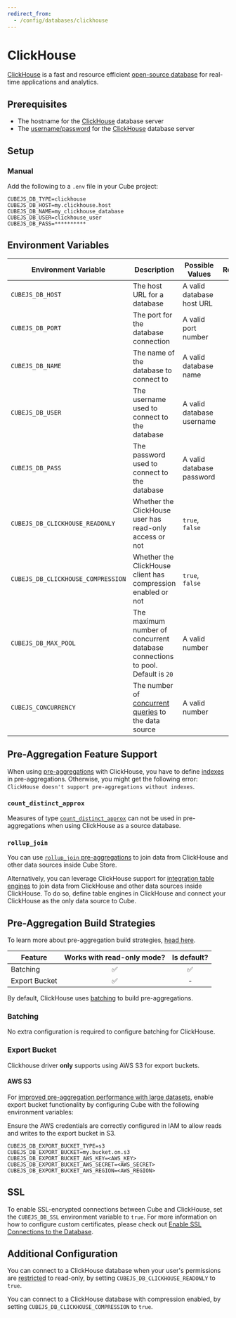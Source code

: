 ```yaml
---
redirect_from:
  - /config/databases/clickhouse
---
```


# ClickHouse

[ClickHouse](https://clickhouse.com) is a fast and resource efficient
[open-source database](https://github.com/ClickHouse/ClickHouse) for real-time
applications and analytics.

## Prerequisites

- The hostname for the [ClickHouse][clickhouse] database server
- The [username/password][clickhouse-docs-users] for the
  [ClickHouse][clickhouse] database server

## Setup

### Manual

Add the following to a `.env` file in your Cube project:

```dotenv
CUBEJS_DB_TYPE=clickhouse
CUBEJS_DB_HOST=my.clickhouse.host
CUBEJS_DB_NAME=my_clickhouse_database
CUBEJS_DB_USER=clickhouse_user
CUBEJS_DB_PASS=**********
```

## Environment Variables

| Environment Variable               | Description                                                                         | Possible Values           | Required |
| ---------------------------------- | ----------------------------------------------------------------------------------- | ------------------------- | :------: |
| `CUBEJS_DB_HOST`                   | The host URL for a database                                                         | A valid database host URL |    ✅    |
| `CUBEJS_DB_PORT`                   | The port for the database connection                                                | A valid port number       |    ❌    |
| `CUBEJS_DB_NAME`                   | The name of the database to connect to                                              | A valid database name     |    ✅    |
| `CUBEJS_DB_USER`                   | The username used to connect to the database                                        | A valid database username |    ✅    |
| `CUBEJS_DB_PASS`                   | The password used to connect to the database                                        | A valid database password |    ✅    |
| `CUBEJS_DB_CLICKHOUSE_READONLY`    | Whether the ClickHouse user has read-only access or not                             | `true`, `false`           |    ❌    |
| `CUBEJS_DB_CLICKHOUSE_COMPRESSION` | Whether the ClickHouse client has compression enabled or not                        | `true`, `false`           |    ❌    |
| `CUBEJS_DB_MAX_POOL`               | The maximum number of concurrent database connections to pool. Default is `20`      | A valid number            |    ❌    |
| `CUBEJS_CONCURRENCY`               | The number of [concurrent queries][ref-data-source-concurrency] to the data source  | A valid number            |    ❌    |

[ref-data-source-concurrency]: /product/configuration/concurrency#data-source-concurrency

## Pre-Aggregation Feature Support

When using [pre-aggregations][ref-preaggs] with ClickHouse, you have to define
[indexes][ref-preaggs-indexes] in pre-aggregations. Otherwise, you might get
the following error: `ClickHouse doesn't support pre-aggregations without indexes`.

### `count_distinct_approx`

Measures of type
[`count_distinct_approx`][ref-schema-ref-types-formats-countdistinctapprox] can
not be used in pre-aggregations when using ClickHouse as a source database.

### `rollup_join`

You can use [`rollup_join` pre-aggregations][ref-preaggs-rollup-join] to join
data from ClickHouse and other data sources inside Cube Store.

Alternatively, you can leverage ClickHouse support for [integration table
engines](https://clickhouse.com/docs/en/engines/table-engines#integration-engines)
to join data from ClickHouse and other data sources inside ClickHouse.
To do so, define table engines in ClickHouse and connect your ClickHouse as the
only data source to Cube.

## Pre-Aggregation Build Strategies

<InfoBox>

To learn more about pre-aggregation build strategies, [head
here][ref-caching-using-preaggs-build-strats].

</InfoBox>

| Feature       | Works with read-only mode? | Is default? |
| ------------- | :------------------------: | :---------: |
| Batching      |             ✅             |     ✅      |
| Export Bucket |             ✅             |      -      |

By default, ClickHouse uses [batching][self-preaggs-batching] to build
pre-aggregations.

### Batching

No extra configuration is required to configure batching for ClickHouse.

### Export Bucket

<WarningBox>

  Clickhouse driver **only** supports using AWS S3 for export buckets.

</WarningBox>

#### AWS S3

For [improved pre-aggregation performance with large
datasets][ref-caching-large-preaggs], enable export bucket functionality by
configuring Cube with the following environment variables:

<InfoBox>

  Ensure the AWS credentials are correctly configured in IAM to allow reads and
  writes to the export bucket in S3.

</InfoBox>

```dotenv
CUBEJS_DB_EXPORT_BUCKET_TYPE=s3
CUBEJS_DB_EXPORT_BUCKET=my.bucket.on.s3
CUBEJS_DB_EXPORT_BUCKET_AWS_KEY=<AWS_KEY>
CUBEJS_DB_EXPORT_BUCKET_AWS_SECRET=<AWS_SECRET>
CUBEJS_DB_EXPORT_BUCKET_AWS_REGION=<AWS_REGION>
```

## SSL

To enable SSL-encrypted connections between Cube and ClickHouse, set the
`CUBEJS_DB_SSL` environment variable to `true`. For more information on how to
configure custom certificates, please check out [Enable SSL Connections to the
Database][ref-recipe-enable-ssl].

## Additional Configuration

You can connect to a ClickHouse database when your user's permissions are
[restricted][clickhouse-readonly] to read-only, by setting
`CUBEJS_DB_CLICKHOUSE_READONLY` to `true`.

You can connect to a ClickHouse database with compression enabled, by setting
`CUBEJS_DB_CLICKHOUSE_COMPRESSION` to `true`.

[clickhouse]: https://clickhouse.tech/
[clickhouse-docs-users]:
  https://clickhouse.tech/docs/en/operations/settings/settings-users/
[clickhouse-readonly]: https://clickhouse.com/docs/en/operations/settings/permissions-for-queries#readonly
[ref-caching-using-preaggs-build-strats]:
  /product/caching/using-pre-aggregations#pre-aggregation-build-strategies
[ref-recipe-enable-ssl]:
  /guides/recipes/data-sources/using-ssl-connections-to-data-source
[ref-caching-large-preaggs]:
  /product/caching/using-pre-aggregations#export-bucket
[ref-schema-ref-types-formats-countdistinctapprox]: /reference/data-model/types-and-formats#count_distinct_approx
[self-preaggs-batching]: #batching
[ref-preaggs]: /product/caching/using-pre-aggregations
[ref-preaggs-indexes]: /reference/data-model/pre-aggregations#indexes
[ref-preaggs-rollup-join]: /reference/data-model/pre-aggregations#rollup_join

